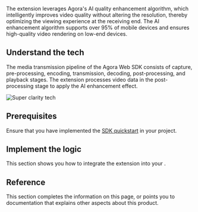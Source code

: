 
The <Vg k="RTEE_CLARITY" /> extension leverages Agora's AI quality enhancement algorithm, which intelligently improves video quality without altering the resolution, thereby optimizing the viewing experience at the receiving end. The AI enhancement algorithm supports over 95% of mobile devices and ensures high-quality video rendering on low-end devices.

<PlatformWrapper platform="web">

## Understand the tech
 
The media transmission pipeline of the Agora Web SDK consists of capture, pre-processing, encoding, transmission, decoding, post-processing, and playback stages. The <Vg k="RTEE_CLARITY" /> extension processes video data in the post-processing stage to apply the AI enhancement effect.

![Super clarity tech](/images/extensions-marketplace/web-extension-tech.svg)

## Prerequisites

Ensure that you have implemented the [SDK quickstart](/video-calling/get-started/get-started-sdk) in your project.

## Implement the logic  

This section shows you how to integrate the <Vg k="RTEE_CLARITY" /> extension into your <Vpl k="CLIENT" />.

<ProjectImplement />

## Reference

This section completes the information on this page, or points you to documentation that explains other aspects about this product.

<Reference/>
</PlatformWrapper>

<PlatformWrapper notAllowed="web">
<NotSupported />
</PlatformWrapper>
